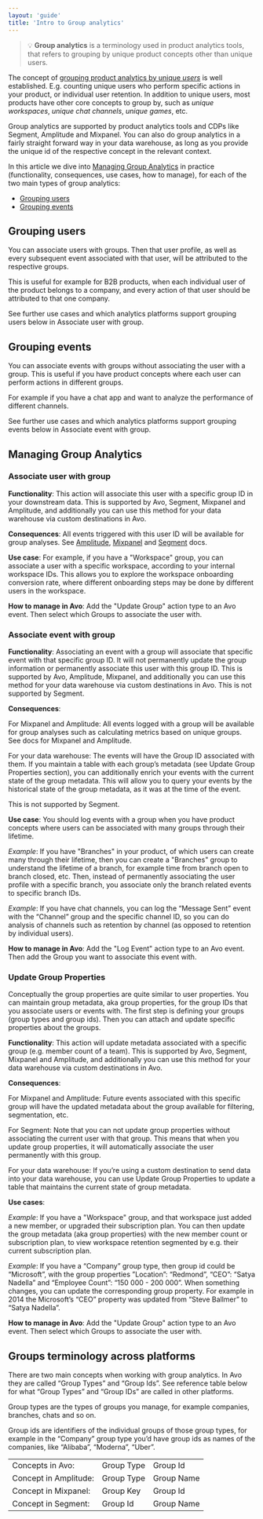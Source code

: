 ```yaml
---
layout: 'guide'
title: 'Intro to Group analytics'
---
```



> 💡 **Group analytics** is a terminology used in product analytics tools, that 
refers to grouping by unique product concepts other than unique users.

The concept of <a href="../workspace/tracking-plan/properties#user-properties">grouping product analytics by unique _users_</a> 
is well established. E.g. counting unique users who perform specific actions in your product, 
or individual user retention. In addition to unique users, most products have other core concepts 
to group by, such as _unique workspaces_, _unique chat channels_, _unique games_, etc.  

Group analytics are supported by product analytics tools and CDPs like Segment, 
Amplitude and Mixpanel. You can also do group analytics in a fairly straight forward 
way in your data warehouse, as long as you provide the unique id of the respective concept 
in the relevant context.

In this article we dive into <a href="#managing-group-analytics">Managing Group Analytics</a> 
in practice (functionality, consequences, use cases, how to manage), for each of the two main 
types of group analytics:

-  <a href="#grouping-users">Grouping users</a>
-  <a href="#grouping-events">Grouping events</a>


## Grouping users

You can associate users with groups. Then that user profile, as well as every subsequent event associated with that user, will be attributed to the respective groups.

This is useful for example for B2B products, when each individual user of the product belongs to a company, and every action of that user should be attributed to that one company.

See further use cases and which analytics platforms support grouping users below in <Link passHref href="/data-design/groups#associate-user-with-group"><a>Associate user with group</a></Link>.

## Grouping events

You can associate events with groups without associating the user with a group. This is useful if you have product concepts where each user can perform actions in different groups.

For example if you have a chat app and want to analyze the performance of different channels.

See further use cases and which analytics platforms support grouping events below in <Link passHref href="/data-design/groups#associate-event-with-group"><a>Associate event with group</a></Link>.

## Managing Group Analytics

### Associate user with group

**Functionality**: This action will associate this user with a specific group ID in your downstream data.
This is supported by Avo, Segment, Mixpanel and Amplitude, and additionally you can use this method for your data warehouse via custom destinations in Avo.

[//]: # 'TODO [TO CONFIRM] Consequences: All future [todo confirm this applies to Mixp and Segm as well] events triggered with this user ID, will be available for group analyses such as calculating metrics based on unique groups.'

**Consequences**: All events triggered with this user ID will be available for group analyses. See [Amplitude](https://developers.amplitude.com/docs/javascript#user-groups),
[Mixpanel](https://developer.mixpanel.com/docs/javascript#group-analytics) and [Segment](https://segment.com/docs/connections/spec/group/) docs.

**Use case**: For example, if you have a "Workspace" group, you can associate a user with a specific workspace, according to your internal workspace IDs.
This allows you to explore the workspace onboarding conversion rate, where different onboarding steps may be done by different users in the workspace.

**How to manage in Avo**: Add the "Update Group" action type to an Avo event. Then select which Groups to associate the user with.

### Associate event with group

[//]: # 'TODO [Does it associate GROUP METADATA with event?].'

**Functionality**: Associating an event with a group will associate that specific event with that specific group ID. It will not permanently update the group information or permanently associate this user with this group ID.
This is supported by Avo, Amplitude, Mixpanel, and additionally you can use this method for your data warehouse via custom destinations in Avo. This is not supported by Segment.

**Consequences**:

For Mixpanel and Amplitude: All events logged with a group will be available for group analyses such as calculating metrics based on unique groups. See docs for Mixpanel and Amplitude.

For your data warehouse: The events will have the Group ID associated with them. If you maintain a table with each group’s metadata (see <Link passHref href="/data-design/groups#update-group-properties"><a>Update Group Properties section</a></Link>), you can additionally enrich your events with the current state of the group metadata. This will allow you to query your events by the historical state of the group metadata, as it was at the time of the event.

This is not supported by Segment.

**Use case**: You should log events with a group when you have product concepts where users can be associated with many groups through their lifetime.

_Example_: If you have "Branches" in your product, of which users can create many through their lifetime, then you can create a "Branches" group to understand the lifetime of a branch, for example time from branch open to branch closed, etc. Then, instead of permanently associating the user profile with a specific branch, you associate only the branch related events to specific branch IDs.

_Example_: If you have chat channels, you can log the “Message Sent” event with the “Channel” group and the specific channel ID, so you can do analysis of channels such as retention by channel (as opposed to retention by individual users).

**How to manage in Avo**: Add the "Log Event" action type to an Avo event. Then add the Group you want to associate this event with.

### Update Group Properties

Conceptually the group properties are quite similar to user properties. You can maintain group metadata, aka group properties, for the group IDs that you associate users or events with.
The first step is defining your groups (<Link passHref href="/data-design/groups#groups-terminology-across-platforms"><a>group types and group ids</a></Link>). Then you can attach and update specific properties about the groups.

**Functionality**: This action will update metadata associated with a specific group (e.g. member count of a team). This is supported by Avo, Segment, Mixpanel and Amplitude, and additionally you can use this method for your data warehouse via custom destinations in Avo.

**Consequences**:

[//]: # 'TODO [TO CONFIRM] For Mixpanel and Amplitude: Future events associated with this specific group will have the updated metadata about the group available for filtering, segmentation, etc.'

For Mixpanel and Amplitude: Future events associated with this specific group will have the updated metadata about the group available for filtering, segmentation, etc.

For Segment: Note that you can not update group properties without associating the current user with that group. This means that when you update group properties, it will automatically associate the user permanently with this group.

For your data warehouse: If you’re using a custom destination to send data into your data warehouse, you can use Update Group Properties to update a table that maintains the current state of group metadata.

**Use cases**:

_Example_: If you have a "Workspace" group, and that workspace just added a new member, or upgraded their subscription plan. You can then update the group metadata (aka group properties) with the new member count or subscription plan, to view workspace retention segmented by e.g. their current subscription plan.

_Example_: If you have a “Company” group type, then group id could be “Microsoft”, with the group properties ”Location”: “Redmond”, “CEO”: “Satya Nadella” and “Employee Count”: “150 000 - 200 000”. When something changes, you can update the corresponding group property. For example in 2014 the Microsoft’s “CEO” property was updated from “Steve Ballmer” to “Satya Nadella”.

**How to manage in Avo**: Add the "Update Group" action type to an Avo event. Then select which Groups to associate the user with.

## Groups terminology across platforms

There are two main concepts when working with group analytics. In Avo they are called “Group Types” and “Group Ids”. See reference table below for what “Group Types” and “Group IDs” are called in other platforms.

Group types are the types of groups you manage, for example companies, branches, chats and so on.

Group ids are identifiers of the individual groups of those group types, for example in the “Company” group type you’d have group ids as names of the companies, like “Alibaba”, “Moderna”, “Uber”.

|                       |            |            |
| --------------------- | ---------- | ---------- |
| Concepts in Avo:      | Group Type | Group Id   |
| Concept in Amplitude: | Group Type | Group Name |
| Concept in Mixpanel:  | Group Key  | Group Id   |
| Concept in Segment:   | Group Id   | Group Name |

